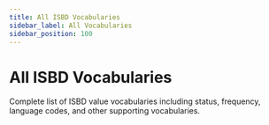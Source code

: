 ```yaml
---
title: All ISBD Vocabularies
sidebar_label: All Vocabularies
sidebar_position: 100
---
```


# All ISBD Vocabularies

Complete list of ISBD value vocabularies including status, frequency, language codes, and other supporting vocabularies.


<DocCardList />
